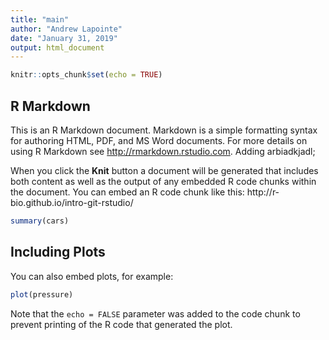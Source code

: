 ```yaml
---
title: "main"
author: "Andrew Lapointe"
date: "January 31, 2019"
output: html_document
---
```


```r
knitr::opts_chunk$set(echo = TRUE)
```

## R Markdown

This is an R Markdown document. Markdown is a simple formatting syntax for authoring HTML, PDF, and MS Word documents. For more details on using R Markdown see <http://rmarkdown.rstudio.com>. Adding arbiadkjadl; 

When you click the **Knit** button a document will be generated that includes both content as well as the output of any embedded R code chunks within the document. You can embed an R code chunk like this:
http://r-bio.github.io/intro-git-rstudio/

```r
summary(cars)
```

## Including Plots

You can also embed plots, for example:

```r
plot(pressure)
```

Note that the `echo = FALSE` parameter was added to the code chunk to prevent printing of the R code that generated the plot.

